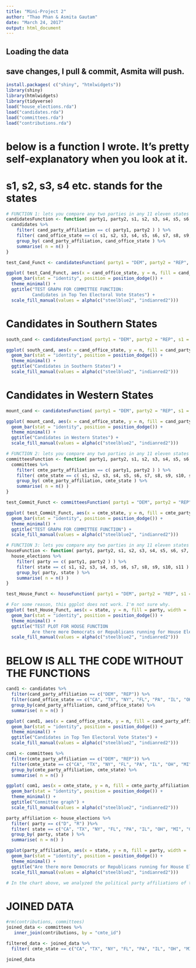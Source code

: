 ```yaml
---
title: "Mini-Project 2"
author: "Thao Phan & Asmita Gautam"
date: "March 24, 2017"
output: html_document
---
```



## Loading the data
## save changes, I pull & commit, Asmita will push.

```r
install.packages( c("shiny", "htmlwidgets"))
library(shiny)
library(htmlwidgets)
library(tidyverse)
load("house_elections.rda")
load("candidates.rda")
load("committees.rda")
load("contributions.rda")
```

# below is a function I wrote. It's pretty self-explanatory when you look at it. 
# s1, s2, s3, s4 etc. stands for the states 


```r
# FUNCTION 1: lets you compare any two parties in any 11 eleven states in candidates data set
candidatesFunction <- function( party1, party2, s1, s2, s3, s4, s5, s6, s7, s8, s9, s10, s11 ) {
  candidates %>%
    filter( cand_party_affiliation == c( party1, party2 ) ) %>%
    filter( cand_office_state == c( s1, s2, s3, s4, s5, s6, s7, s8, s9, s10, s11 ) ) %>%
    group_by( cand_party_affiliation, cand_office_state ) %>%
    summarise( n = n() )
}
```

```r
test_Cand_Funct <- candidatesFunction( party1 = "DEM", party2 = "REP", s1 = "CA", s2 = "TX", s3 = "NY", s4 = "FL", s5 = "PA", s6 = "IL", s7  = "OH", s8 = "MI", s9 = "GA", s10 = "NC", s11 = "NJ" )
```


```r
ggplot( test_Cand_Funct, aes(x = cand_office_state, y = n, fill = cand_party_affiliation, width = .5)) +
  geom_bar(stat = "identity", position = position_dodge()) +
  theme_minimal() +
  ggtitle("TEST GRAPH FOR COMMITTEE FUNCTION: 
          Candidates in Top Ten Electoral Vote States") +
  scale_fill_manual(values = alpha(c("steelblue2", "indianred2")))
```


# Candidates in Southern States
```r
south_cand <- candidatesFunction( party1 = "DEM", party2 = "REP", s1 = "AL", s2 = "KY", s3 = "MS", s4 = "TN", s5 = "AR", s6 = "LA", s7  = "TX", s8 = "GA", s9 = "FL", s10 = "VA", s11 = "NC" )
```

```r
ggplot( south_cand, aes(x = cand_office_state, y = n, fill = cand_party_affiliation, width = .5)) +
  geom_bar(stat = "identity", position = position_dodge()) +
  theme_minimal() +
  ggtitle("Candidates in Southern States") +
  scale_fill_manual(values = alpha(c("steelblue2", "indianred2")))
```



# Candidates in Western States
```r
mount_cand <- candidatesFunction( party1 = "DEM", party2 = "REP", s1 = "MO", s2 = "WY", s3 = "CO", s4 = "NM", s5 = "ID", s6 = "UT", s7  = "AZ", s8 = "NV", s9 = "WA", s10 = "OR", s11 = "CA" )
```

```r
ggplot( mount_cand, aes(x = cand_office_state, y = n, fill = cand_party_affiliation, width = .5)) +
  geom_bar(stat = "identity", position = position_dodge()) +
  theme_minimal() +
  ggtitle("Candidates in Western States") +
  scale_fill_manual(values = alpha(c("steelblue2", "indianred2")))
```






```r
# FUNCTION 2: lets you compare any two parties in any 11 eleven states in committees data set
committeesFunction <- function( party1, party2, s1, s2, s3, s4, s5, s6, s7, s8, s9, s10, s11 ) {
  committees %>%
    filter( cmte_party_affiliation == c( party1, party2 ) ) %>%
    filter( cmte_state == c( s1, s2, s3, s4, s5, s6, s7, s8, s9, s10, s11 ) ) %>%
    group_by( cmte_party_affiliation, cmte_state ) %>%
    summarise( n = n() )
}
```

```r
test_Commit_Funct <- committeesFunction( party1 = "DEM", party2 = "REP", s1 = "CA", s2 = "TX", s3 = "NY", s4 = "FL", s5 = "PA", s6 = "IL", s7  = "OH", s8 = "MI", s9 = "GA", s10 = "NC", s11 = "NJ" )
```

```r
ggplot( test_Commit_Funct, aes(x = cmte_state, y = n, fill = cmte_party_affiliation, width = .5) ) +
  geom_bar(stat = "identity", position = position_dodge()) +
  theme_minimal() +
  ggtitle("TEST GRAPH FOR COMMITTEE FUNCTION") +
  scale_fill_manual(values = alpha(c("steelblue2", "indianred2")))
```







```r
# FUNCTION 3: lets you compare any two parties in any 11 eleven states in house_elections data set
houseFunction <- function( party1, party2, s1, s2, s3, s4, s5, s6, s7, s8, s9, s10, s11 ) {
  house_elections %>%
    filter( party == c( party1, party2 ) ) %>%
    filter( state == c( s1, s2, s3, s4, s5, s6, s7, s8, s9, s10, s11 ) ) %>%
    group_by( party, state ) %>%
    summarise( n = n() )
}
```

```r
test_House_Funct <- houseFunction( party1 = "DEM", party2 = "REP", s1 = "CA", s2 = "TX", s3 = "NY", s4 = "FL", s5 = "PA", s6 = "IL", s7  = "OH", s8 = "MI", s9 = "GA", s10 = "NC", s11 = "NJ" )
```

```r
# For some reason, this ggplot does not work. I'm not sure why. 
ggplot( test_House_Funct, aes(x = state, y = n, fill = party, width = .5) ) +
  geom_bar(stat = "identity", position = position_dodge()) +
  theme_minimal() +
  ggtitle("TEST PLOT FOR HOUSE FUNCTION
          Are there more Democrats or Republicans running for House Elections?") +
  scale_fill_manual(values = alpha(c("steelblue2", "indianred2")))

```












# BELOW IS ALL THE CODE WITHOUT THE FUNCTIONS
```r
cand1 <- candidates %>%
  filter(cand_party_affiliation == c("DEM", "REP")) %>%
  filter(cand_office_state == c("CA", "TX", "NY", "FL", "PA", "IL", "OH", "MI", "GA", "NC", "NJ")) %>%
  group_by(cand_party_affiliation, cand_office_state) %>%
  summarise( n = n() )
```

```r
ggplot( cand1, aes(x = cand_office_state, y = n, fill = cand_party_affiliation, width = .5)) +
  geom_bar(stat = "identity", position = position_dodge()) +
  theme_minimal() +
  ggtitle("Candidates in Top Ten Electoral Vote States") +
  scale_fill_manual(values = alpha(c("steelblue2", "indianred2")))
```

```r
com1 <- committees %>%
  filter(cmte_party_affiliation == c("DEM", "REP")) %>%
  filter(cmte_state == c("CA", "TX", "NY", "FL", "PA", "IL", "OH", "MI", "GA", "NC", "NJ")) %>%
  group_by(cmte_party_affiliation, cmte_state) %>%
  summarise( n = n() )
```

```r
ggplot( com1, aes(x = cmte_state, y = n, fill = cmte_party_affiliation, width = .5)) +
  geom_bar(stat = "identity", position = position_dodge()) +
  theme_minimal() +
  ggtitle("Committee graph") +
  scale_fill_manual(values = alpha(c("steelblue2", "indianred2")))
```

```r
party_affiliation <- house_elections %>%
  filter( party == c("D", "R") )%>%
  filter( state == c("CA", "TX", "NY", "FL", "PA", "IL", "OH", "MI", "GA", "NC", "NJ" )) %>%
  group_by( party, state ) %>%
  summarise( n = n() )
```

```r
ggplot(party_affiliation, aes(x = state, y = n, fill = party, width = .5)) +
  geom_bar(stat = "identity", position = position_dodge()) +
  theme_minimal() +
  ggtitle("Are there more Democrats or Republicans running for House Elections?") +
  scale_fill_manual(values = alpha(c("steelblue2", "indianred2")))

# In the chart above, we analyzed the political party affiliations of the 2011-2012 candidates (in the top ten electoral vote states) for the House of Representative. What we found was interesting. California, which leans more Democratic than Republican had more Republican candidates running for the House of Rep. Also, what we also found interesting was that several states (Florida, Ohio, N.Carolina, N.Jersey, and Pennsylvania) had just one party running for the house. We're not sure why this is, but we think that maybe it's because those states are primarily supportive of that particular party (whether Democrat or Republican) and this support is so strong that it probably makes candidates in the opposing party not run. This is just a hypothesis.  
```







# JOINED DATA
```r
#rm(contributions, committees)
joined_data <- committees %>%
   inner_join(contributions, by = "cmte_id")
```

```r
filtered_data <- joined_data %>%
  filter( cmte_state == c("CA", "TX", "NY", "FL", "PA", "IL", "OH", "MI", "GA", "NC", "NJ" )) 
```

```r
joined_data
```







